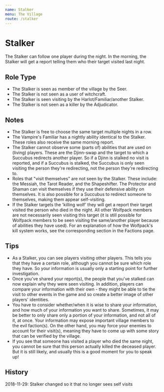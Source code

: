 ```yaml
---
name: Stalker
menu: The Village
route: /stalker
---
```


# Stalker

The Stalker can follow one player during the night. In the morning, the Stalker will get a report telling them who their target visited last night.

## Role Type

- The Stalker is seen as member of the village by the Seer.
- The Stalker is not seen as a user of witchcraft.
- The Stalker is seen visiting by the Harlot/Familiar/another Stalker.
- The Stalker is not seen as a killer by the Adjudicator.

## Notes

- The Stalker is free to choose the same target multiple nights in a row.
- The Vampire's Familiar has a nightly ability identical to the Stalker. These roles also receive the same morning report.
- The Stalker cannot observe some (parts of) abilities that are used on (living) players. These are the Djinn-swap and the target to which a Succubus redirects another player. So if a Djinn is stalked no visit is reported, and if a Succubus is stalked, the Succubus is only seen visiting the person they're redirecting, not the person they're redirecting to.
- Roles that "visit themselves" are not seen by the Stalker. These include: the Messiah, the Tarot Reader, and the Shapeshifter. The Protector and Shaman can visit themselves if they use their defensive ability on themselves. It is also possible for a Succubus to redirect someone to themselves, making them appear self-visiting.
- If the Stalker targets the 'killing wolf' they will get a report their target visited the person who died in the night. All other Wolfpack members are not necessarily seen visiting this target (it is still possible for Wolfpack members to be seen visiting the same/another player because of abilities they have used). For an explanation of how the Wolfpack's kill system works, see the corresponding section in the Factions page.

## Tips

- As a Stalker, you can see players visiting other players. This tells you that they have a certain role, although you cannot be sure which role they have. So your information is usually only a starting point for further investigation.
- Once you've shared your report(s), the people that you've stalked can now explain why they were seen visiting. In addition, players can compare your information with their own - they might be able to tie the visit to other events in the game and so create a better image of other players' identities.
- You have to consider whether/when it is wise to share your information, and how much of your information you want to share. Sometimes, it may be better to only share only a portion of your information, and not all of it, at once. Your information may expose important village members to the evil faction(s). On the other hand, you may force your enemies to account for their visit(s), meaning they have to come up with some story that can be verified by the village.
- If you see that someone has visited a player who died the same night, you cannot be sure that this person actually killed the deceased player. But it is still likely, and usually this is a good moment for you to speak up!

## History

2018-11-29: Stalker changed so it that no longer sees self visits
